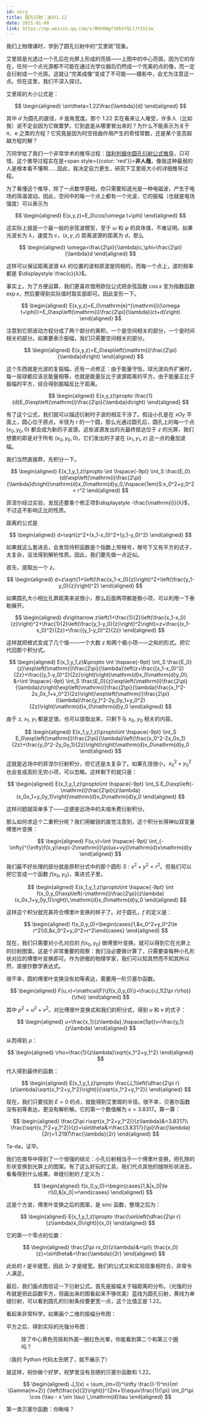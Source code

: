 ```yaml
---
id: airy
title: 圆孔衍射：迷の1.22
date: 2021-01-08
link: https://mp.weixin.qq.com/s/BKh6Wgf30bSYQLlJYIUiSw
---
```



<DocMetadataBanner frontMatter={frontMatter} />

我们上物理课时，学到了圆孔衍射中的“艾里斑”现象。

<Figure src="/zh-Hans/img/./docs/Science/airy/JGibibkelET6ibp22yfGQRTNG3uEC1ibHxbmsjjAJWEgDd5XJPMZiaBmTyucDbazZYgSXICVtickzaR9E2cQ79O921mQ.png"></Figure>

艾里斑是光透过一个孔后在光屏上形成的亮斑——上图中的中心亮斑。因为它的存在，任何一个点光源都不可能在通过光学仪器后仍然成一个完美的点的像，而一定会衍射成一个光斑。这就让“完美成像”变成了不可能——摄影中，会尤为注意这一点。但在这里，我们不深入探讨。

艾里斑的大小公式是：

$$
\begin{aligned}
\sin\theta=1.22\frac{\lambda}{d}
\end{aligned}
$$

其中 $d$ 为圆孔的直径，$θ$ 是角宽度。那个 $1.22$ 实在看来让人难受，许多人（比如我）说不定会因为它做噩梦。它到底是从哪里冒出来的？为什么不能表示为关于 $π$、$\mathrm{e}$ 之类的方程？它究竟是因为时空扭曲作用产生的奇怪常数，还是某个变态超越方程的解？

万同学给了我们一个非常学术的推导过程：[瑞利判据中圆孔衍射公式推导](https://mp.weixin.qq.com/s/LeDrTI2JNmz7Sj5Qyw_Edg)，只可惜，这个推导过程实在是<span style={{color: 'red'}}><b>非人哉</b></span>，像我这种最弱的人是根本看不懂啊……因此，我决定自力更生，研究下艾里斑大小的详细推导过程。

为了看懂这个推导，除了一点数学基础，你只需要知道光是一种电磁波，产生于电场的简谐波动。因此，空间中的每一个点上都有一个光波，它的振幅（也就是电场强度）可以表示为

$$
\begin{aligned}
E(x,y,z)=E_0\cos(\omega t+\phi)
\end{aligned}
$$

这实际上就是一个最一般的余弦波模型，至于 $ω$ 和 $φ$ 的具体值，不难证明，如果光波长为 $λ$，速度为 $c$，$(x,y,z)$ 距离波源的距离为 $d$，那么

$$
\begin{aligned}
\omega=\frac{2\pi}{\lambda}c,\phi=\frac{2\pi}{\lambda}d
\end{aligned}
$$

这样可以保证距离波源 $kλ$ 的位置的波和原波是同相的，而每一个点上，波的频率都是 $\displaystyle \frac{c}{λ}$。

事实上，为了方便运算，我们更喜欢借用欧拉公式把余弦函数 $\cos x$ 变为指数函数 $\exp x$，然后要得到实际值时取实部即可。因此变形一下。

$$
\begin{aligned}
E(x,y,z)=E_0\mathrm{e}^{\mathrm{i}(\omega t+\phi)}=E_0\exp\left(\mathrm{i}\frac{2\pi}{\lambda}(ct+d)\right)
\end{aligned}
$$

注意到它把波动方程分成了两个部分的乘积，一个是空间相关的部分，一个是时间相关的部分。如果要表示振幅，我们只需要空间相关的部分。

$$
\begin{aligned}
E(x,y,z)=E_0\exp\left(\mathrm{i}\frac{2\pi}{\lambda}d\right)
\end{aligned}
$$

这个东西就是光波的复振幅。还有一点修正：由于能量守恒，球光波向外扩展时，每一层球都应该总能量相等，也就是能量反比于波源距离的平方。由于能量正比于振幅的平方，综合得到振幅反比于距离。

$$
\begin{aligned}
E(x,y,z)\propto \frac{1}{d}E_0\exp\left(\mathrm{i}\frac{2\pi}{\lambda}d\right)
\end{aligned}
$$

有了这个公式，我们就可以描述衍射时子波的相互干涉了。假设小孔是在 $xOy$ 平面上，圆心位于原点，半径为 $r$ 的一个圆，那么光通过圆孔后，圆孔上的每一个点 $(x_0, y_0, 0)$ 都会成为新的子波源。这些波源发出的光最终抵达位于 $z$ 的光屏，我们想要的即是对于所有 $(x_0, y_0, 0)$，它们发出的子波在 $(x_1, y_1, z)$ 这一点的叠加波幅。

<Figure src="/zh-Hans/img/./docs/Science/airy/JGibibkelET6ibRwzz1eaiaia1qgic8cviaNiaWNaUVzRvTlqiblbm7oGUPHm4OlvC8iayHChKOONwJrtI3zfjcpbMOFzibxw.png"></Figure>

我们当然直接莽，先积分一下。

$$
\begin{aligned}
E(x_1,y_1,z)\propto \int \hspace{-9pt} \int_S \frac{E_0}{d}\exp\left(\mathrm{i}\frac{2\pi}{\lambda}d\right)\mathrm{d}x_0\mathrm{d}y_0,\hspace{1em}S:x_0^2+y_0^2< r^2
\end{aligned}
$$

菲涅尔经过实验，发现还要乘个修正项$\displaystyle -\frac{\mathrm{i}}{λ}$，不过这不影响正比的性质。

距离的公式是

$$
\begin{aligned}
d=\sqrt{z^2+(x_1-x_0)^2+(y_1-y_0)^2}
\end{aligned}
$$

如果就这么套进去，会发现待积函数是个指数上带根号，根号下又有平方的式子，太复杂，没法得到解析性质。因此，我们要先做一点近似。

首先，提取出一个 $z$。

$$
\begin{aligned}
d=z\sqrt{1+\left(\frac{x_1-x_0}{z}\right)^2+\left(\frac{y_1-y_0}{z}\right)^2}
\end{aligned}
$$

如果圆孔大小相比孔屏距离来说很小，那么后面两项都是极小项，可以利用一下泰勒展开。

$$
\begin{aligned}
d\rightarrow z\left(1+\frac{1}{2}\left(\frac{x_1-x_0}{z}\right)^2+\frac{1}{2}\left(\frac{y_1-y_0}{z}\right)^2\right)=z+\frac{(x_1-x_0)^2}{2z}+\frac{(y_1-y_0)^2}{2z}
\end{aligned}
$$

这样就把根式变成了几个值——一个大数 $z$ 和两个极小项——之和的形式。把它代回那个积分式。

$$
\begin{aligned}
E(x_1,y_1,z)&\propto \int \hspace{-9pt} \int_S \frac{E_0}{z}\exp\left(\mathrm{i}\frac{2\pi}{\lambda}\left(z+\frac{(x_1-x_0)^2}{2z}+\frac{(y_1-y_0)^2}{2z}\right)\right)\mathrm{d}x_0\mathrm{d}y_0\\
    &=\int \hspace{-9pt} \int_S \frac{E_0}{z}\exp\left(\mathrm{i}\frac{2\pi}{\lambda}z\right)\exp\left(\mathrm{i}\frac{2\pi}{\lambda}\frac{x_1^2-2x_0x_1+x_0^2}{2z}\right)\exp\left(\mathrm{i}\frac{2\pi}{\lambda}\frac{y_1^2-2y_0y_1+y_0^2}{2z}\right)\mathrm{d}x_0\mathrm{d}y_0
\end{aligned}
$$

由于 $z$, $x_1$, $y_1$ 都是定值，也可以提取出来，只剩下与 $x_0$, $y_0$ 相关的内容。

$$
\begin{aligned}
E(x_1,y_1,z)\propto\int \hspace{-9pt} \int_S E_0\exp\left(\mathrm{i}\frac{2\pi}{\lambda}\left(\frac{x_0^2-2x_0x_1}{2z}+\frac{y_0^2-2y_0y_1}{2z}\right)\right)\mathrm{d}x_0\mathrm{d}y_0
\end{aligned}
$$

这就是近场中的菲涅尔衍射积分，但它还是太复杂了。如果孔径很小，$x_0^2 + y_0^2$ 也会变成高阶无穷小项，可以忽略。这样剩下的就只是：

$$
\begin{aligned}
E(x_1,y_1,z)\propto\int \hspace{-9pt} \int_S E_0\exp\left(-\mathrm{i}\frac{2\pi}{z\lambda}(x_0x_1+y_0y_1)\right)\mathrm{d}x_0\mathrm{d}y_0
\end{aligned}
$$

这样问题就简单多了——这便是远场中的夫琅禾费衍射积分。

那么如何求这个二重积分呢？我们用敏锐的直觉注意到，这个积分长得神似双变量傅里叶变换：

$$
\begin{aligned}
F(u,v)=\int \hspace{-9pt} \int_{-\infty}^{\infty}f(x,y)\exp(-2\mathrm{i}\pi(ux+vy))\mathrm{d}x\mathrm{d}y
\end{aligned}
$$

我们最不好处理的部分就是原积分式中的那个圆形 $S: x^2 + y^2 < r^2$。但我们可以把它变成一个函数 $f(x_0, y_0)$，乘进式子里。

$$
\begin{aligned}
E(x_1,y_1,z)\propto\int \hspace{-9pt} \int f(x_0,y_0)\exp\left(-\mathrm{i}\frac{2\pi}{z\lambda}(x_0x_1+y_0y_1)\right)\,\mathrm{d}x_0\mathrm{d}y_0
\end{aligned}
$$

这样这个积分就完美符合傅里叶变换的样子了。对于圆孔，$f$ 的定义是：

$$
\begin{aligned}
f(x_0,y_0)=\begin{cases}1,&x_0^2+y_0^2\le r^2\\0,&x_0^2+y_0^2>r^2\end{cases}
\end{aligned}
$$

现在，我们只需要对小孔对应的 $f(x_0, y_0)$ 做傅里叶变换，就可以得到它在光屏上的衍射图案。这是个非常重要的观察：我们没必要做计算了，只需要查每种小孔形状对应的傅里叶变换即可。作为骄傲的物理学家，我们可以知其然而不知其所以然，直接抄数学表达式。

很不幸，圆的傅里叶变换没有初等表达，需要用一阶贝塞尔函数。

$$
\begin{aligned}
F(u,v)=\mathcal{F}\{f(x_0,y_0)\}=\frac{rJ_1(2\pi r\rho)}{\rho}
\end{aligned}
$$

其中 $ρ^2 = u^2 + v^2$。对比傅里叶变换式和我们的积分式，得到 $u$ 和 $v$ 的式子：

$$
\begin{aligned}
u=\frac{x_1}{z\lambda},\hspace{5pt}v=\frac{y_1}{z\lambda}
\end{aligned}
$$

从而得到 $ρ$：

$$
\begin{aligned}
\rho=\frac{1}{z\lambda}\sqrt{x_1^2+y_1^2}
\end{aligned}
$$

代入得到最终的函数：

$$
\begin{aligned}
E(x_1,y_1,z)\propto \frac{J_1\left(\dfrac{2\pi r}{z\lambda}\sqrt{x_1^2+y_1^2}\right)}{\sqrt{x_1^2+y_1^2}}
\end{aligned}
$$

现在，我们只要找到 $E = 0$ 的点，就能得到艾里斑的半径。很不幸，贝塞尔函数没有初等表达，更没有解析解。它的第一个数值解为 $x = 3.8317$。算一算：

$$
\begin{aligned}
\frac{2\pi r\sqrt{x_1^2+y_1^2}}{z\lambda}&=3.8317\\
\frac{\sqrt{x_1^2+y_1^2}}{z}=\sin\theta&=\frac{3.8317}{\pi}\frac{\lambda}{2r}=1.2197\frac{\lambda}{2r}
\end{aligned}
$$

Ta-da，证毕。

我们在推导中得到了一个很强的结论：小孔衍射相当于一个傅里叶变换，把孔隙的形状变换到光屏上的图案。有了这么好玩的工具，我们代点其他的缝隙形状进去，看看得到什么结果。单缝衍射的 $f$ 定义为：

$$
\begin{aligned}
f(x_0,y_0)=\begin{cases}1,&|x_0|\le r\\0,&|x_0|>r\end{cases}
\end{aligned}
$$

这是个方波，傅里叶变换之后的图案，是 $\text{sinc}$ 函数，整理之后为：

$$
\begin{aligned}
E(x_1,y_1,z)\propto \frac{\sin\left(\dfrac{2\pi r}{z\lambda}x_0\right)}{x_0}
\end{aligned}
$$

它的第一个零点的位置：

$$
\begin{aligned}
\frac{2\pi rx_0}{z\lambda}&=\pi\\
\frac{x_0}{z}=\sin\theta&=\frac{\lambda}{2r}
\end{aligned}
$$

此处的 $r$ 是半缝宽，因此 $2r$ 才是缝宽。我们的公式又和实验现象相符合，非常令人满足。

最后，我们画点图验证一下衍射公式。首先是振幅关于轴距离的分布。（光强的分布就是把此函数平方，但画出来的图看起来不够优美）蓝线为圆孔衍射，黄线为单缝衍射，可以看到圆孔的衍射条纹要更宽一点，这个比值正是 $1.22$。

<Figure src="/zh-Hans/img/./docs/Science/airy/JGibibkelET694UQSTSxsmQibPBc8Mt8iczYRwERhIXETibSiaEh4HQ4UhU99w3dSbH9o6WqXN4o2BiclLhl7zR4Mibvgg.png"></Figure>

看起来非常科学。如果画个二维的振幅分布图：

<Figure src="/zh-Hans/img/./docs/Science/airy/JGibibkelET694UQSTSxsmQibPBc8Mt8iczYJq4v8PZG3qKtUagv25OS2dKialeysib7Er03xvfORYKZYSQCiabO1kobg.png"></Figure>

平方之后，得到实际的光强分布图：

<Figure src="/zh-Hans/img/./docs/Science/airy/JGibibkelET685a5rxPXLibElY6oEgLE59OBKFgG3E0fhyPeC1urPpKKCGaEvdWvICiaOfIMZPRlFEL2aiaDV22pINg.png">
  除了中心黄色亮斑和外面一圈红色光晕，你能看到第二个和第三个圈吗？
</Figure>

（我的 Python 代码太丑陋了，就不展示了）

就这样，祝你做个好梦，祝梦里没有丑陋的贝塞尔函数和 1.22。

$$
\begin{aligned}
J_1(x) = \sum_{m=0}^\infty \frac{(-1)^m}{m! \Gamma(m+2)} {\left(\frac{x}{2}\right)}^{2m+1}\equiv\frac{1}{\pi} \int_0^\pi \cos (\tau - x \sin \tau) \,\mathrm{d}\tau
\end{aligned}
$$

<p style={{ textAlign: 'center', color: 'gray', fontSize: 'small' }}>第一类贝塞尔函数：你瞅啥？</p>
